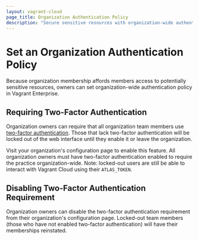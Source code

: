 ```yaml
---
layout: vagrant-cloud
page_title: Organization Authentication Policy
description: "Secure sensitive resources with organization-wide authentication policy in Vagrant Enterprise."
---
```


# Set an Organization Authentication Policy

Because organization membership affords members access to potentially sensitive
resources, owners can set organization-wide authentication policy in Vagrant
Enterprise.

## Requiring Two-Factor Authentication

Organization owners can require that all organization team members use
[two-factor authentication](/vagrant/vagrant-cloud/users/authentication).
Those that lack two-factor authentication will be locked out of the web
interface until they enable it or leave the organization.

Visit your organization's configuration page to enable this feature. All
organization owners must have two-factor authentication enabled to require the
practice organization-wide. Note: locked-out users are still be able to interact
with Vagrant Cloud using their `ATLAS_TOKEN`.

## Disabling Two-Factor Authentication Requirement

Organization owners can disable the two-factor authentication requirement from
their organization's configuration page. Locked-out team members (those who have
not enabled two-factor authentication) will have their memberships reinstated.
